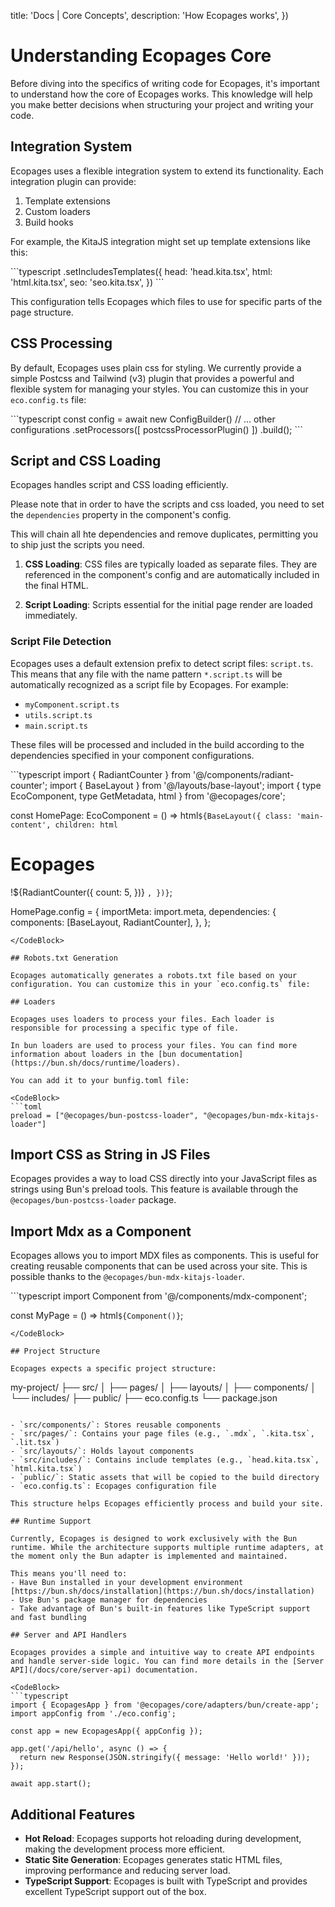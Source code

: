 

  title: 'Docs | Core Concepts',
  description: 'How Ecopages works',
})

# Understanding Ecopages Core

Before diving into the specifics of writing code for Ecopages, it's important to understand how the core of Ecopages works. This knowledge will help you make better decisions when structuring your project and writing your code.

## Integration System

Ecopages uses a flexible integration system to extend its functionality. Each integration plugin can provide:

1. Template extensions
2. Custom loaders
3. Build hooks

For example, the KitaJS integration might set up template extensions like this:

<CodeBlock>
```typescript
  .setIncludesTemplates({
    head: 'head.kita.tsx',
    html: 'html.kita.tsx',
    seo: 'seo.kita.tsx',
  })
```
</CodeBlock>  

This configuration tells Ecopages which files to use for specific parts of the page structure.

## CSS Processing

By default, Ecopages uses plain css for styling. 
We currently provide a simple Postcss and Tailwind (v3) plugin that provides a powerful and flexible system for managing your styles. 
You can customize this in your `eco.config.ts` file:

<CodeBlock>
```typescript
const config = await new ConfigBuilder()
  // ... other configurations
  .setProcessors([
    postcssProcessorPlugin()
  ])
  .build();
```
</CodeBlock>

## Script and CSS Loading

Ecopages handles script and CSS loading efficiently.

Please note that in order to have the scripts and css loaded, you need to set the `dependencies` property in the component's config.

This will chain all hte dependencies and remove duplicates, permitting you to ship just the scripts you need.

1. **CSS Loading**: CSS files are typically loaded as separate files. They are referenced in the component's config and are automatically included in the final HTML.

2. **Script Loading**: Scripts essential for the initial page render are loaded immediately. 

### Script File Detection

Ecopages uses a default extension prefix to detect script files: `script.ts`. This means that any file with the name pattern `*.script.ts` will be automatically recognized as a script file by Ecopages. For example:

- `myComponent.script.ts`
- `utils.script.ts`
- `main.script.ts`

These files will be processed and included in the build according to the dependencies specified in your component configurations.

<CodeBlock>
```typescript
import { RadiantCounter } from '@/components/radiant-counter';
import { BaseLayout } from '@/layouts/base-layout';
import { type EcoComponent, type GetMetadata, html } from '@ecopages/core';

const HomePage: EcoComponent = () => html`${BaseLayout({
    class: 'main-content',
    children: html`
      <h1>Ecopages</h1>
      !${RadiantCounter({
        count: 5,
      })}
    `,
  })}`;

HomePage.config = {
    importMeta: import.meta,
    dependencies: {
      components: [BaseLayout, RadiantCounter],
    },
};
```
</CodeBlock>

## Robots.txt Generation

Ecopages automatically generates a robots.txt file based on your configuration. You can customize this in your `eco.config.ts` file:

## Loaders

Ecopages uses loaders to process your files. Each loader is responsible for processing a specific type of file.

In bun loaders are used to process your files. You can find more information about loaders in the [bun documentation](https://bun.sh/docs/runtime/loaders).

You can add it to your bunfig.toml file:

<CodeBlock>
```toml
preload = ["@ecopages/bun-postcss-loader", "@ecopages/bun-mdx-kitajs-loader"]
```
</CodeBlock>


## Import CSS as String in JS Files

Ecopages provides a way to load CSS directly into your JavaScript files as strings using Bun's preload tools. This feature is available through the `@ecopages/bun-postcss-loader` package.

## Import Mdx as a Component

Ecopages allows you to import MDX files as components. This is useful for creating reusable components that can be used across your site.
This is possible thanks to the `@ecopages/bun-mdx-kitajs-loader`.

<CodeBlock>
```typescript
import Component from '@/components/mdx-component';

const MyPage = () => html`${Component()}`;
```
</CodeBlock>

## Project Structure

Ecopages expects a specific project structure:

```
my-project/
├── src/
│   ├── pages/
│   ├── layouts/
│   ├── components/
│   └── includes/
├── public/
├── eco.config.ts
└── package.json
```

- `src/components/`: Stores reusable components
- `src/pages/`: Contains your page files (e.g., `.mdx`, `.kita.tsx`, `.lit.tsx`)
- `src/layouts/`: Holds layout components
- `src/includes/`: Contains include templates (e.g., `head.kita.tsx`, `html.kita.tsx`)
- `public/`: Static assets that will be copied to the build directory
- `eco.config.ts`: Ecopages configuration file

This structure helps Ecopages efficiently process and build your site.

## Runtime Support

Currently, Ecopages is designed to work exclusively with the Bun runtime. While the architecture supports multiple runtime adapters, at the moment only the Bun adapter is implemented and maintained.

This means you'll need to:
- Have Bun installed in your development environment [https://bun.sh/docs/installation](https://bun.sh/docs/installation)
- Use Bun's package manager for dependencies
- Take advantage of Bun's built-in features like TypeScript support and fast bundling

## Server and API Handlers

Ecopages provides a simple and intuitive way to create API endpoints and handle server-side logic. You can find more details in the [Server API](/docs/core/server-api) documentation.

<CodeBlock>
```typescript
import { EcopagesApp } from '@ecopages/core/adapters/bun/create-app';
import appConfig from './eco.config';

const app = new EcopagesApp({ appConfig });

app.get('/api/hello', async () => {
  return new Response(JSON.stringify({ message: 'Hello world!' }));
});

await app.start();
```
</CodeBlock>

## Additional Features

- **Hot Reload**: Ecopages supports hot reloading during development, making the development process more efficient.
- **Static Site Generation**: Ecopages generates static HTML files, improving performance and reducing server load.
- **TypeScript Support**: Ecopages is built with TypeScript and provides excellent TypeScript support out of the box.